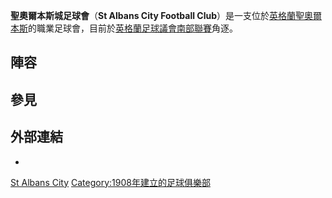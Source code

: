 {{Infobox football club
| clubname    = 聖奧爾本
| image       = [[Image:St_albans.png|180px]]
| fullname    = St. Albans City Football Club
| nickname    = The Saints, City
| founded     = {{Start date and years ago|1908|4|df=yes}}
| ground      = [[聖奧爾本斯|聖奧爾本斯]][[克拉倫斯公園球場|克拉倫斯公園球場]]
| capacity    = 5,007
| chairman    = Nick Archer
| manager     = James Gray / Graham Golds
| season   = {{English football updater|StAlbanC2}}
| league   = {{English football updater|StAlbanC}}
| position = {{English football updater|StAlbanC3}}
| pattern_la1=|pattern_b1=|pattern_ra1=
| leftarm1=FFFF33|body1=FFFF33|rightarm1=FFFF33|shorts1=0000cc|socks1=0000c
| pattern_la2=|pattern_b2=|pattern_ra2=
| leftarm2= 81F7F3|body2= 81F7F3|rightarm2= 81F7F3|shorts2=0000CC|socks2= 81F7F3
| pattern_la3=|pattern_b3=|pattern_ra3=
| leftarm3=FF0033|body3=FF0033|rightarm3=FF0033|shorts3=FF0033|socks3=FF0033
}}
'''聖奧爾本斯城足球會'''（'''St Albans City Football Club'''）是一支位於[[英格蘭|英格蘭]][[聖奧爾本斯|聖奧爾本斯]]的職業足球會，目前於[[英格蘭足球議會南部聯賽|英格蘭足球議會南部聯賽]]角逐。

==陣容==
{{fs start}}
{{fs player|nat=England|pos=GK|name=Joe Welch}}
{{fs player|nat=England|pos=DF|name=Howard Hall}}
{{fs player|nat=England|pos=DF|name=Omar Beckles}}
{{fs player|nat=England|pos=DF|name=Lee Chappell|other=[[副隊長|副隊長]]}}
{{fs player|nat=England|pos=DF|name=James Kaloczi|}}
{{fs player|nat=England|pos=DF|name=John Kyriacou}}
{{fs player|nat=England|pos=DF|name=Darren Locke}}
{{fs player|nat=Montserrat|pos=MF|name=James Comley|other=[[隊長|隊長]]}}
{{fs player|nat=England|pos=MF|name=Sam Corcoran}}
{{fs mid}}
{{fs player|nat=England|pos=MF|name=Danny Green}}
{{fs player|nat=England|pos=MF|name=Jack Green}}
{{fs player|nat=England|pos=MF|name=Charlie Gorman}}
{{fs player|nat=England|pos=MF|name=Matt Taylor}}
{{fs player|nat=England|pos=MF|name=Lewis Hilliard}}
{{fs player|nat=England|pos=MF|name=Steve Wales}}
{{fs player|nat=England|pos=FW|name=Jamal Lowe}}
{{fs player|nat=England|pos=FW|name=[[Michael_Malcolm_(footballer)|Michael Malcolm]]}}
{{fs player|nat=England|pos=FW|name=Billy Medlock}}
{{fs player|nat=England|pos=FW|name=Simon Thomas}}
{{fs player|nat=England|pos=FW|name=Alex Yearwood}}
{{fs end}}

==參見==
{{reflist}}

==外部連結==
*{{official website|http://www.sacfc.co.uk/}}

[[Category:哈特福郡足球俱樂部|St Albans City]]
[[Category:1908年建立的足球俱樂部|Category:1908年建立的足球俱樂部]]